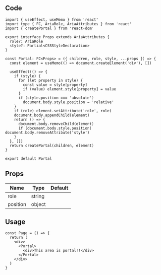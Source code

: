 
## Code

```tsx title="components/Portal/index.tsx"
import { useEffect, useMemo } from 'react'
import type { FC, AriaRole, AriaAttributes } from 'react'
import { createPortal } from 'react-dom'

export interface Props extends AriaAttributes {
  role?: AriaRole
  style?: Partial<CSSStyleDeclaration>
}

const Portal: FC<Props> = ({ children, role, style, ...props }) => {
  const element = useMemo(() => document.createElement('div'), [])

  useEffect(() => {
    if (style) {
      for (let property in style) {
        const value = style[property]
        if (value) element.style[property] = value
      }
      if (style.position === 'absolute')
        document.body.style.position = 'relative'
    }
    if (role) element.setAttribute('role', role)
    document.body.appendChild(element)
    return () => {
      document.body.removeChild(element)
      if (document.body.style.position) document.body.removeAttribute('style')
    }
  }, [])
  return createPortal(children, element)
}

export default Portal
```

## Props

| Name     | Type   | Default |
| -------- | ------ | ------- |
| role     | string |         |
| position | object |         |

## Usage

```tsx
const Page = () => {
  return (
    <div>
      <Portal>
        <div>This area is portal!!</div>
      </Portal>
    </div>
  )
}
```
